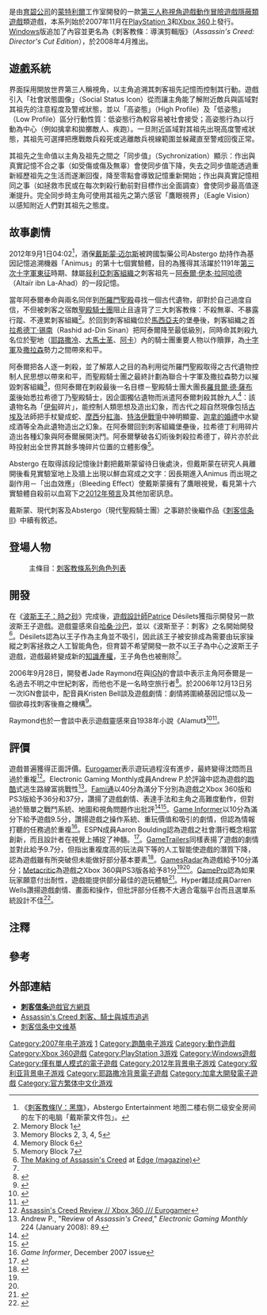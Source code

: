 {{NoteTA
|G1=Games
}}
{{Infobox VG
| title = 刺客信条
| english = Assassin's Creed
| image = Assassin's Creed game.jpg
| developer = [[育碧蒙特利爾工作室|育碧蒙特利爾工作室]]
| publisher = [[育碧|育碧]]
| designer = {{tsl|en|Patrice Desilets|}}、[[捷德·雷蒙德|捷德·雷蒙德]]
| engine = [[Anvil引擎|Scimitar引擎]]
| released = '''PlayStation 3'''、'''Xbox 360'''：{{Vgrelease|NA|2007年11月14日<ref name="Assassins creed Dated">{{cite web | url = http://ve3d.ign.com/articles/news/35048/Jades-Ass-Has-Gone-Gold | title = Launch date announced | work = IGN | accessdate = 2007-10-25 | archive-date = 2007-10-27 | archive-url = https://web.archive.org/web/20071027071325/http://ve3d.ign.com/articles/news/35048/Jades-Ass-Has-Gone-Gold | dead-url = no }}</ref>|EU|2007年11月14日<ref>{{cite web | url = http://www.xbox.com/en-au/games/a/assassinscreed/ | title = Assassin's Creed game detail page at Xbox.com | accessdate = 2008-04-04 | archive-date = 2008-04-17 | archive-url = https://web.archive.org/web/20080417095924/http://www.xbox.com/en-AU/games/a/assassinscreed/ | dead-url = no }}</ref>|AUS|2007年11月21日<ref>{{cite web | url = http://assassinscreed.uk.ubi.com/index_old.php | title = Assassin's Creed official site | publisher = Ubisoft | accessdate = 2008-05-12 | archive-date = 2012-12-11 | archive-url = https://www.webcitation.org/6CpvocSMt?url=http://assassinscreed.ubi.com/ac3/en-GB/index.aspx | dead-url = no }}</ref>|JP|2007年11月29日<ref>{{cite web | url= http://www.ubisoft.co.jp/games/products/069/productinfo.html | title= アサシン クリード (xbox360) | publisher= Ubisoft | accessdate= 2008-04-04 | archive-url= https://web.archive.org/web/20080408061953/http://www.ubisoft.co.jp/games/products/069/productinfo.html | archive-date= 2008-04-08 | dead-url= yes }}</ref>}}
'''Microsoft Windows'''：{{Vgrelease|NA|2008年4月8日<ref name="Gamespot_ship_date">{{cite web | url = http://www.gamespot.com/pc/action/assassinscreed/similar.html?mode=versions&om_act=convert&om_clk=gssummary&tag=summary;versions | title = Unofficial PC ship dates on Gamespot | work = Gamespot | accessdate = 2008-02-26 | archive-date = 2011-05-25 | archive-url = https://web.archive.org/web/20110525143610/http://www.gamespot.com/pc/action/assassinscreed/similar.html?mode=versions&om_act=convert&om_clk=gssummary&tag=summary%3Bversions | dead-url = no }}</ref>|NA|2008年4月9日<small>（[[Steam|Steam]]）</small><ref>{{Cite_web | url = http://www.steamgames.com/v/index.php?area=game&AppId=15100&cc=US | title = Assassin's Creed | publisher = Steam | accessdate = 2008-04-04 | archive-date = 2012-12-11 | archive-url = https://www.webcitation.org/6CpvrBYTM?url=http://www.steamgames.com/v/index.php?area=game&AppId=15100&cc=US | dead-url = no }}</ref>|AUS|2008年4月10日<ref>{{Cite_web | url = http://www.ebgames.com.au/PC/product.cfm?ID=7546 | title = Assassin's Creed | publisher = EB Games Australia | accessdate = 2008-04-04 | archive-date = 2008-04-08 | archive-url = https://web.archive.org/web/20080408024007/http://www.ebgames.com.au/PC/product.cfm?ID=7546 | dead-url = no }}</ref><ref>{{Cite_web | url = http://www.ebgames.co.nz/PC/product.cfm?ID=7546 | title = Assassin's Creed | publisher = EB Games New Zealand | accessdate = 2008-04-04 | deadurl = yes | archiveurl = https://web.archive.org/web/20080411010430/http://www.ebgames.co.nz/PC/product.cfm?ID=7546 | archivedate = 2008-04-11 }}</ref><ref>{{Cite_web | url = http://www.game.com.au/viewtitle?code=ASSCREEPC | title = Assassin's Creed | publisher = GAME | accessdate = 2008-04-04 | deadurl = yes | archiveurl = https://web.archive.org/web/20080312064532/http://www.game.com.au/viewtitle?code=ASSCREEPC | archivedate = 2008-03-12 }}</ref>|EU|2008年4月10日}}
| genre = [[動作遊戲|動作]]、[[動作冒險遊戲|動作冒險]]、[[隱蔽類遊戲|隱蔽類遊戲]]
| modes = [[單人遊戲|單人]]
| platforms = {{spml|[[PlayStation_3|PlayStation 3]]|[[Xbox_360|Xbox 360]]|[[Microsoft_Windows|Microsoft Windows]]}}
}}

{{vgname|刺客信条|en=Assassin's Creed|tw=刺客教條}}是由[[育碧公司|育碧公司]]的[[育碧蒙特利尔|蒙特利爾]]工作室開發的一款[[第三人称視角|第三人称視角遊戲]][[動作冒險|動作冒險遊戲]][[潜行|隱蔽類遊戲]]類遊戲，本系列始於2007年11月在[[PlayStation_3|PlayStation 3]]和[[Xbox_360|Xbox 360]]上發行。[[Windows|Windows]]版追加了內容並更名為《刺客教條：導演剪輯版》（''Assassin's Creed: Director's Cut Edition''），於2008年4月推出。

== 遊戲系統 ==
界面採用開放世界第三人稱視角，以主角追溯其刺客祖先記憶而控制其行動。遊戲引入「社會狀態圖像」（Social Status Icon）從而讓主角能了解附近敵兵與區域對其祖先的注意程度及警戒狀態{{efn|'''In-game Animus tutorial program''': The Social Status Icon [Exposed, Cool Down, Vanishing, Vanished, Anonymous] gives you information on your social status.}}，並以「高姿態」（High Profile）及「低姿態」（Low Profile）區分行動性質{{efn|'''In-game Animus tutorial program''': The Animus differentiates between two fundamental actions: Low Profile and High Profile.}}：低姿態行為較容易被社會接受{{efn|'''In-game Animus tutorial program''': Low Profile actions are socially acceptable.}}；高姿態行為以行動為中心{{efn|'''In-game Animus tutorial program''': High Profile actions are more action-oriented.}}（例如擒拿和拋擲敵人、疾跑）。一旦附近區域對其祖先出現高度警戒狀態，其祖先可選擇把應戰敵兵殺死或逃離敵兵視線範圍並躲藏直至警戒回復正常。

其祖先之生命值以主角及祖先之間之「同步值」（Sychronization）顯示{{efn|'''In-game Animus tutorial program''': The Sychronization Bar measures your sychronization with your ancestor.}}：作出與真實記憶不合之事（如受傷或傷及無辜）會使同步值下降，失去之同步值能透過重新經歷祖先之生活而遂漸回復{{efn|'''In-game Animus tutorial program''': Should you lose sych, you can restore sychronization by reliving key moments of your ancestor's life, or by respecting the Creed.}}，降至零點會導致記憶重新開始{{efn|'''In-game Animus tutorial program''': If you ever fall completely out of sych, the Animus will retore you to your last sychronized position.}}；作出與真實記憶相同之事（如拯救市民或在每次刺殺行動前對目標作出全面調查）會使同步最高值逐漸提升。完全同步時主角可使用其祖先之第六感官「鷹眼視界」（Eagle Vision）以感知附近人們對其祖先之態度{{efn|'''In-game Animus tutorial program''': Now that you are fully syched, a new ability is available to you. Refered to as Eagle Vision, this sixth sense helped your ancestor understand the intentions of the people around him.}}{{efn|'''In-game Animus tutorial program''': Remember, Eagle Vision will only be available when you are fully syched.}}。

== 故事劇情 ==
2012年9月1日04:02<ref>《[[刺客教條IV：黑旗|刺客教條IV：黑旗]]》，Abstergo Entertainment 地图二楼右侧二级安全房间的左下的电脑「戴斯蒙文件包」。</ref>，酒保[[戴斯蒙德·迈尔斯|戴斯蒙·迈尔斯]]被跨國製藥公司Abstergo 劫持作為基因記憶追溯機器「Animus」{{efn|'''Vidic''': You're inside the Animus. '''Desmond''': Which is...? '''Vidic''': It's a projector that renders genetic memories into three dimensions.}}的第十七個實驗體{{efn|'''In-game Animus tutorial program''': Hello, Subject Seventeen.}}，目的為獲得其活躍於1191年[[第三次十字軍東征|第三次十字軍東征]]時期、隸屬[[敍利亞|敍利亞]][[阿薩辛派|刺客組織]]之刺客祖先－[[阿泰爾·伊本·拉阿哈德|阿泰爾·伊本·拉阿哈德]]（Altaïr ibn La-Ahad）的一段記憶。

當年阿泰爾奉命與兩名同伴到[[所羅門聖殿|所羅門聖殿]]尋找一個古代遺物，卻對於自己過度自信{{efn|'''Altaïr''': Robert de Sablé. His life is mine. '''Malik''': No! We were asked to retrieve the treasure and deal with Robert only if necessasry. '''Altaïr''': He stands between us and it. I'd say it's necessary. '''Malik''': Discretion, Altaïr!. '''Altaïr''': You mean cowardice. That man is our greatest enemy, and here we have a chance to be rid of him. '''Malik''': You have already broken two tenets of our creed. Now you would break the third: do not compromise the brotherhood. '''Altaïr''': I am your superior, in both title and ability. Youl should know better than to question me.}}，不但被刺客之宿敵[[聖殿騎士團|聖殿騎士團]]阻止{{efn|'''Robert''': I spare you only that you may return to your master and deliver a message.}}且違背了三大刺客教條{{efn|'''Rashid''': Three simple tenets, which you seem to forget. I will remind you.}}：不殺無辜{{efn|'''Rashid''': First and foremost: Stay your blade... '''Altaïr''': from the flesh of an innocent. I know.}}、不暴露行蹤{{efn|'''Rashid''': The second tenet is that which gives us strength. Hide in plain sight. Let the people mask you such that you become one with the crowd.}}、不連累刺客組織{{efn|'''Rashid''': The third and final tenet, the worst of all your betrayals. Never compromise the brotherhood.}}{{efn|'''In-game Animus tutorial program''': The Creed consists of three tenets. First, never hurt an innocent person. Second, always be discreet. Third, do not compromise the clan.}}<ref>Memory Block 1</ref>。於回到刺客組織位於[[馬西亞夫|馬西亞夫]]的堡壘後，刺客組織之首[[拉希德丁·锡南|拉希德丁·锡南]]（Rashid ad-Din Sinan）把阿泰爾降至最低級別{{efn|'''Rashid''': You'll see that you've been stripped of all your possessions. Your rank as well. You are a novice, a child once more, as you were on the day you first joined our Order.}}，同時命其刺殺九名位於聖地（[[耶路撒冷|耶路撒冷]]、[[大馬士革|大馬士革]]、[[阿卡_(以色列)|阿卡]]）內的騎士團重要人物以作贖罪{{efn|'''Rashid''': I am offering you a chance at redemption. You'll earn your way back into the brotherhood.}}，為[[十字軍|十字軍]]及[[撒拉森|撒拉森]]勢力之間帶來和平{{efn|'''Rashid''': I hold here a list. Nine names adorn it. Nine men who need to die. They are plague bringers, war makers. Their power and influence corrupts the land and ensures the Crusades continue. You will find them. Kill them. In doing so, you sow the seeds of peace, both for the region, and for yourself. In this way you might be redeemed.}}。

阿泰爾把各人逐一刺殺，並了解眾人之目的為利用從所羅門聖殿取得之古代遺物控制人民思想以帶來和平，而聖殿騎士團之最終計劃為聯合十字軍及撒拉森勢力以摧毀刺客組織<ref>Memory Blocks 2, 3, 4, 5</ref>，但阿泰爾在刺殺最後一名目標－聖殿騎士團大團長[[薩布萊的羅伯特四世|羅貝爾·德·薩布萊]]後始悉拉希德丁乃聖殿騎士{{efn|'''Robert''': Nine men he sent you to kill, yes? The nine who guarded the treasure's secret. '''Altaïr''': What of it? '''Robert''': It wasn't nine who found the treasure, Assassin. Not nine, but ten. '''Altaïr''': A tenth? None may live to carry the secret. Give me his name. '''Robert''': Oh, but you know him well, and I doubt very much you'd take his life, as willingly as you've taken mine. '''Altaïr''': Who? '''Robert''': It is your master, Al Mualim.}}，因企圖獨佔遺物而派遣阿泰爾刺殺其餘九人{{efn|'''Altaïr''': I have no interest in the treasure. '''Robert''': Ah, but he does. The only difference between your master and I, is that he did not want to share.}}<ref>Memory Block 6</ref>：該遺物名為「[[伊甸|伊甸]]碎片」{{efn|'''Rashid''': That's all it's ever done, this Templar treasure, this... Piece of Eden.}}，能控制人類思想及造出幻象{{efn|'''Rashid''': He who holds it commands the hearts and minds of whoever looks upon it, whoever tastes of it, as they say.}}，而古代之超自然現像包括[[古埃及|古埃及]]法師把手杖變成蛇、[[摩西|摩西]]分[[紅海|紅海]]、[[特洛伊戰爭|特洛伊戰爭]]中神明顯靈、[[迦拿的婚禮|迦拿的婚禮]]中水變成酒等全為此遺物造出之幻象{{efn|'''Rashid''': This... piece of silver, cast out Adam and Eve. It turned staves into snakes, parted and closed the Red Sea. Eris used it to start the Trojin War, and with it, a poor carpenter turned water into wine.}}{{efn|'''Rashid''': Do you understand now? The Rea Sea was never parted. Water never turned to wine. It was not the machinations of Eris that spawned the Trojan War, but this! Illusions! All of them!}}。在阿泰爾回到刺客組織堡壘後{{efn|'''Rashid''': So... the student returns. '''Altaïr''': I've never been one to run. '''Rashid''': Never been one to listen either.}}，拉希德丁利用碎片造出各種幻象與阿泰爾展開決鬥。阿泰爾擊破各幻術後刺殺拉希德丁{{efn|'''Rashid''': Impossible. The student does not defeat the teacher. '''Altaïr''': La'a shay'a waqi'un moutlaq bale kouloun moumkine. '''Rashid''': So it seems. You have won then. Go, and claim your prize.}}，碎片亦於此時投射出全世界其餘多塊碎片位置的立體影像<ref>Memory Block 7</ref>。

Abstergo 在取得該段記憶後{{efn|'''Abstergo''': Well? '''Vidic''': We've got the map.}}計劃把戴斯蒙留待日後處決{{efn|'''Lucy''': We might need him, his memories. I'd recommend we hold him until we have confirmation that there aren't any surprises waiting for us at the sites. '''Abstergo''': Very well. Ensure we have no further need of him, then kill him.}}，但戴斯蒙在研究人員離開後{{efn|'''Vidic''': Don't get too comfortable, Mr. Miles! We'll be back for you soon enough.}}看見實驗室地上及牆上出現以鮮血寫成之文字：因長期進入Animus 而出現之副作用－「出血效應」（Bleeding Effect）使戴斯蒙擁有了鷹眼視覺{{efn|'''Assassin's Creed II'''. '''Lucy''': We're going to train you - turn you into one of us. '''Desmond''': What?! No, no... you've seen me in action - I'm no good at this. And even if I was... it would take months - years, even. '''Lucy''': No. Not with the Animus. Not with the bleeding effect... If you can follow in his footsteps, you'll learn everything he did - just like he did. Years of training absorbed in a matter of days.}}，看見第十六實驗體自殺前以血寫下之[[2012年預言|2012年預言]]及其他加密訊息{{efn|'''Desmond''': Oh my god! It looks like... is that blood? Who the hell were they keeping here before me? What happened to him? What does it mean, I wonder.}}。

戴斯蒙、現代刺客及Abstergo（現代聖殿騎士團）之事跡於後繼作品《[[刺客信条II|刺客信条II]]》中續有敘述。

== 登場人物 ==

: 主條目：[[刺客教條系列角色列表|刺客教條系列角色列表]]

== 開發 ==
在《[[波斯王子：時之砂|波斯王子：時之砂]]》完成後，[[遊戲設計師|遊戲設計師]]Patrice Désilets獲指示開發另一款波斯王子遊戲。遊戲靈感來自[[哈桑·沙巴|哈桑·沙巴]]，並以《波斯至子：刺客》之名開始開發<ref name="makingof">[http://www.edge-online.com/features/the-making-of-assassins-creed/ The Making of Assassin's Creed] {{Wayback|url=http://www.edge-online.com/features/the-making-of-assassins-creed/ |date=20130327034149 }} at [[Edge_(magazine)|Edge (magazine)]]</ref>。Désilets認為以王子作為主角並不吸引，因此該王子被安排成為需要由玩家操縱之刺客拯救之人工智能角色，但育碧不希望開發一款不以王子為中心之波斯王子遊戲，遊戲最終變成新的[[知識產權|知識產權]]，王子角色也被刪除<ref name="makingof"/>。

2006年9月28日，開發者Jade Raymond在與[[IGN|IGN]]的會談中表示主角阿泰爾是一名過去不明之中世紀刺客，而他也不是一名時空旅行者<ref>{{Cite web |url=http://ps3.ign.com/articles/736/736393p1.html |title=IGN: Assassin's Creed Preview |accessdate=2014-09-18 |archive-date=2011-09-19 |archive-url=https://web.archive.org/web/20110919102238/http://ps3.ign.com/articles/736/736393p1.html |dead-url=no }}</ref>。於2006年12月13日另一次IGN會談中，配音員Kristen Bell談及遊戲劇情：劇情將圍繞基因記憶以及一個欲尋找刺客後裔之機構<ref>{{Cite web |url=http://tv.ign.com/articles/750/750843p3.html |title=IGN: IGN Exclusive Interview: Kristen Bell |accessdate=2014-09-18 |archive-date=2012-08-13 |archive-url=https://web.archive.org/web/20120813045713/http://tv.ign.com/articles/750/750843p3.html |dead-url=no }}</ref>。

Raymond也於一會談中表示遊戲靈感來自1938年小說《Alamut》<ref>{{cite web | url=http://www.computerandvideogames.com/article.php?id=148805 | title=Interview: Assassin's creed | work=Computer and videogames | accessdate=November 3, 2008 | archive-date=2007-10-14 | archive-url=https://web.archive.org/web/20071014034057/http://www.computerandvideogames.com/article.php?id=148805 | dead-url=no }}</ref><ref>{{cite web | url=http://www.ps3fanboy.com/2006/11/10/assassins-creed-producer-speaks-out-we-listen-intently/ | title=Assassin's Creed producer speaks out, we listen intently [update 1] | author=Nick Doerr | accessdate=November 3, 2008 | archive-date=2008-12-25 | archive-url=https://web.archive.org/web/20081225110708/http://www.ps3fanboy.com/2006/11/10/assassins-creed-producer-speaks-out-we-listen-intently/ | dead-url=no }}</ref>。

== 評價 ==
{{VG Reviews
| GR = X360：82.92%<ref name="gr360">{{cite web|title=Assassin's Creed for Xbox 360 - GameRankings|url=http://www.gamerankings.com/xbox360/930278-assassins-creed/index.html|accessdate=2009-08-15|publisher=[[GameRankings|GameRankings]]|archive-date=2012-02-19|archive-url=https://www.webcitation.org/65Yagg9hA?url=http://www.gamerankings.com/xbox360/930278-assassins-creed/index.html|dead-url=no}}</ref><br />PC：79.87%<ref name="grpc">{{cite web|title=Assassin's Creed for PC - GameRankings|url=http://www.gamerankings.com/pc/935316-assassins-creed/index.html|accessdate=2009-08-15|publisher=[[GameRankings|GameRankings]]|archive-date=2012-02-19|archive-url=https://www.webcitation.org/65YaWqkxU?url=http://www.gamerankings.com/pc/935316-assassins-creed/index.html|dead-url=no}}</ref><br />PS3：79.30%<ref name="grps3">{{cite web|title=Assassin's Creed for PlayStation 3 - GameRankings|url=http://www.gamerankings.com/ps3/930022-assassins-creed/index.html|accessdate=2009-08-15|publisher=[[GameRankings|GameRankings]]|archive-date=2012-02-19|archive-url=https://www.webcitation.org/65Yabr0Qn?url=http://www.gamerankings.com/ps3/930022-assassins-creed/index.html|dead-url=no}}</ref>
| MC = PS3：81/100<ref name="mcps3">{{cite web|title=Assassin's Creed (ps3) reviews at Metacritic.com|url=http://www.metacritic.com/games/platforms/ps3/assassinscreed|accessdate=2009-08-15|publisher=[[GameRankings|GameRankings]]|archive-date=2012-02-19|archive-url=https://www.webcitation.org/65YamNAW0?url=http://www.metacritic.com/game/playstation-3/assassins-creed|dead-url=no}}</ref><br />X360：81/100<ref name="mcx360">{{cite web|title=Assassin's Creed (xbox360) reviews at Metacritic.com|url=http://www.metacritic.com/games/platforms/xbox360/assassinscreed|accessdate=2009-08-15|publisher=[[GameRankings|GameRankings]]|archive-date=2012-02-19|archive-url=https://www.webcitation.org/65YanDrGP?url=http://www.metacritic.com/game/xbox-360/assassins-creed|dead-url=no}}</ref><br />PC：79/100<ref name="mcpc">{{cite web|title=Assassin's Creed Director's Cut (pc) reviews at Metacritic.com|url=http://www.metacritic.com/games/platforms/pc/assassinscreed|accessdate=2009-08-15|publisher=[[GameRankings|GameRankings]]|archive-date=2012-02-19|archive-url=https://www.webcitation.org/65YalXt7h?url=http://www.metacritic.com/game/pc/assassins-creed-directors-cut-edition|dead-url=no}}</ref>
| EuroG = 7/10
| Fam = 37/40
| GI = 9.5/10
| GRadar = 10/10
| GSpot = 9/10
| GTM = 4/5
| IGN = 9.2/10
| 1UP = 7.0/10
| PSM = 5/5
| OXM = 8.5/10
| PALGN = 7.7/10
}}
遊戲普遍獲得正面評價。[[Eurogamer|Eurogamer]]表示遊玩過程沒有進步，最終變得沈悶而且過於重複<ref>[http://www.eurogamer.net/article.php?article_id=87432&page=3 Assassin's Creed Review // Xbox 360 /// Eurogamer]</ref>。Electronic Gaming Monthly成員Andrew P.於評論中認為遊戲的[[跑酷|跑酷]]式逃生路線富挑戰性<ref>Andrew P., "Review of ''Assassin's Creed''," ''Electronic Gaming Monthly'' 224 (January 2008): 89.</ref>。[[Fami通|Fami通]]以40分為滿分下分別為遊戲之Xbox 360版和PS3版給予36分和37分，讚揚了遊戲劇情、表達手法和主角之高難度動作，但對過於簡單之戰鬥系統、地圖和視角問題作出批評<ref>{{Cite web |url=http://www.n4g.com/News-86589.aspx |title=Famitsu reviews Dragon Quest IV, Assassins Creed, Guilty Gear 2 and more |accessdate=2014-09-18 |archive-date=2009-04-16 |archive-url=https://web.archive.org/web/20090416143039/http://www.n4g.com/News-86589.aspx |dead-url=yes }}</ref><ref>{{Cite web |url=http://www.joystiq.com/2007/11/02/assassins-creed-nabs-37-40-from-famitsu/ |title=Assassin's Creed nabs 37/40 from Famitsu |access-date=2014-09-18 |archive-url=https://web.archive.org/web/20141009090600/http://www.joystiq.com/2007/11/02/assassins-creed-nabs-37-40-from-famitsu/ |archive-date=2014-10-09 |dead-url=yes }}</ref>。[[Game_Informer|Game Informer]]以10分為滿分下給予遊戲9.5分，讚揚遊戲之操作系統、重玩價值和吸引的劇情，但認為情報打聽的任務過於重複<ref>''Game Informer'', December 2007 issue</ref>。ESPN成員Aaron Boulding認為遊戲之社會潛行概念相當創新，而且設計者在視覺上捕捉了神髓。<ref>{{Cite web |url=http://sports.espn.go.com/videogames/news/story?id=3129115 |title=ESPN – Easy Points – 'Tis the Season – Videogames |accessdate=2014-09-18 |archive-date=2007-12-01 |archive-url=https://web.archive.org/web/20071201120017/http://sports.espn.go.com/videogames/news/story?id=3129115 |dead-url=no }}</ref>。[[GameTrailers|GameTrailers]]同樣表揚了遊戲的劇情並對此給予9.7分，但指出重複度高的玩法與下等的人工智能使遊戲的潛質下降，認為遊戲雖有所突破但未能做好部分基本要素<ref>{{Cite web |url=http://www.gametrailers.com/player/27754.html |title=GameTrailers ''Assassin's Creed'' Video Review |accessdate=2014-09-18 |archive-date=2009-05-04 |archive-url=https://web.archive.org/web/20090504202631/http://www.gametrailers.com/player/27754.html |dead-url=no }}</ref>。[[GamesRadar|GamesRadar]]為遊戲給予10分滿分；[[Metacritic|Metacritic]]為遊戲之Xbox 360與PS3版各給予81分<ref name="mcps3" /><ref name="mcx360" />。[[GamePro|GamePro]]認為如果玩家願意付出耐性，遊戲能提供部分最佳的遊玩體驗<ref name="GamePro">{{cite web|url=http://gamepro.com/microsoft/xbox360/games/reviews/146348.shtml|title=''Assassin's Creed'' review|author=Melick, Todd|date=November 14, 2007|publisher=[[GamePro|GamePro]]|accessdate=2008-01-08|archiveurl=https://web.archive.org/web/20071110130850/http://www.gamepro.com/microsoft/xbox360/games/reviews/146348.shtml|archivedate=2007-11-10|deadurl=yes}}</ref>。Hyper雜誌成員Darren Wells讚揚遊戲劇情、畫面和操作，但批評部分任務不大適合電腦平台而且選單系統設計不佳<ref>{{cite journal|last=Wells|first=Darren|date=June 2008|title=Assassin's Creed|journal=[[Hyper_(magazine)|Hyper]]|publisher=[[Next_Media|Next Media]]|issue=176|page=54|issn=1320-7458}}</ref>。

== 注釋 ==
{{notelist|iger=}}

== 參考 ==
{{reflist|30em}}

==外部連結==
*[http://www.assassinscreed.com '''刺客信条'''遊戲官方網頁]{{WebCite|url=https://www.webcitation.org/65YaVHSTO?url=http://assassinscreed.ubi.com/revelations/en-US/home/ |date=20120219010237 |dateformat=iso }}
*[http://playpcesor.blogspot.com/2008/04/assassin-creed.html Assassin's Creed 刺客、騎士與城市追逃] {{Wayback|url=http://playpcesor.blogspot.com/2008/04/assassin-creed.html |date=20130307185758 }}
*[http://zh.assassinscreed.wikia.com/index.php?title=Home&variant=zh-cn 刺客信条中文维基] {{Wayback|url=http://zh.assassinscreed.wikia.com/index.php?title=Home&variant=zh-cn |date=20160412054906 }}

{{刺客信条}}

{{DEFAULTSORT:Assassins Creed}}
[[Category:2007年电子游戏|Category:2007年电子游戏]]
[[Category:刺客教條系列電子遊戲|1]]
[[Category:跑酷电子游戏|Category:跑酷电子游戏]]
[[Category:動作遊戲|Category:動作遊戲]]
[[Category:Xbox_360遊戲|Category:Xbox 360遊戲]]
[[Category:PlayStation_3游戏|Category:PlayStation 3游戏]]
[[Category:Windows遊戲|Category:Windows遊戲]]
[[Category:僅有單人模式的電子遊戲|Category:僅有單人模式的電子遊戲]]
[[Category:2012年背景电子游戏|Category:2012年背景电子游戏]]
[[Category:叙利亚背景电子游戏|Category:叙利亚背景电子游戏]]
[[Category:耶路撒冷背景電子遊戲|Category:耶路撒冷背景電子遊戲]]
[[Category:加拿大開發電子遊戲|Category:加拿大開發電子遊戲]]
[[Category:官方繁体中文化游戏|Category:官方繁体中文化游戏]]